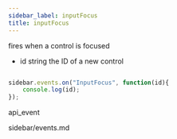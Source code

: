 ```yaml
---
sidebar_label: inputFocus
title: inputFocus
---
```



          


<Short>

fires when a control is focused


</Short>



- id		string			the ID of a new control


~~~js

sidebar.events.on("InputFocus", function(id){
    console.log(id);
});


~~~
 api_event

<Descr>




</Descr>


 sidebar/events.md
